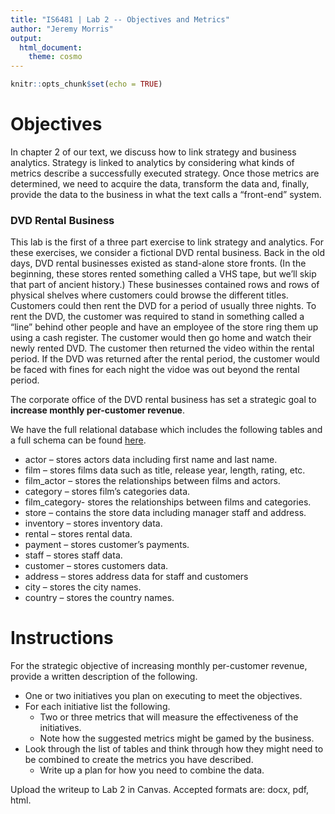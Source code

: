 ```yaml
---
title: "IS6481 | Lab 2 -- Objectives and Metrics"
author: "Jeremy Morris"
output:
  html_document:
    theme: cosmo
---
```


```r
knitr::opts_chunk$set(echo = TRUE)
```

# Objectives
In chapter 2 of our text, we discuss how to link strategy and business analytics. Strategy is linked to analytics by considering what kinds of metrics describe a successfully executed strategy. Once those metrics are determined, we need to acquire the data, transform the data and, finally, provide the data to the business in what the text calls a "front-end" system.

### DVD Rental Business
This lab is the first of a three part exercise to link strategy and analytics. For these exercises, we consider a fictional DVD rental business. Back in the old days, DVD rental businesses existed as stand-alone store fronts. (In the beginning, these stores rented something called a VHS tape, but we'll skip that part of ancient history.) These businesses contained rows and rows of physical shelves where customers could browse the different titles. Customers could then rent the DVD for a period of usually three nights. To rent the DVD, the customer was required to stand in something called a "line" behind other people and have an employee of the store ring them up using a cash register. The customer would then go home and watch their newly rented DVD. The customer then returned the video within the rental period. If the DVD was returned after the rental period, the customer would be faced with fines for each night the vidoe was out beyond the rental period.

The corporate office of the DVD rental business has set a strategic goal to **increase monthly per-customer revenue**.

We have the full relational database which includes the following tables and a full schema can be found [here](http://www.postgresqltutorial.com/postgresql-sample-database/).

* actor – stores actors data including first name and last name.
* film – stores films data such as title, release year, length, rating, etc.
* film_actor – stores the relationships between films and actors.
* category – stores film’s categories data.
* film_category- stores the relationships between films and categories.
* store – contains the store data including manager staff and address.
* inventory – stores inventory data.
* rental – stores rental data.
* payment – stores customer’s payments.
* staff – stores staff data.
* customer – stores customers data.
* address – stores address data for staff and customers
* city – stores the city names.
* country – stores the country names.

# Instructions
For the strategic objective of increasing monthly per-customer revenue, provide a written description of the following.

* One or two initiatives you plan on executing to meet the objectives.
* For each initiative list the following.
    * Two or three metrics that will measure the effectiveness of the initiatives.
    * Note how the suggested metrics might be gamed by the business.
* Look through the list of tables and think through how they might need to be combined to create the metrics you have described.
    * Write up a plan for how you need to combine the data.

Upload the writeup to Lab 2 in Canvas. Accepted formats are: docx, pdf, html.
